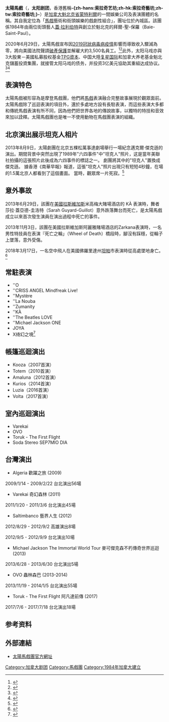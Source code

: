 {{multiple issues|
{{update|time=2013-07-02T13:06:18+00:00}}
{{citation style|time=2013-07-02T13:06:18+00:00}}
{{refimprove|time=2013-07-02T13:06:18+00:00}}
}}
{{noteTA
|T=zh-hans:太阳马戏;zh-hant:太陽馬戲;zh-hk:太陽馬戲;zh-tw:太陽馬戲;zh-mo:太陽馬戲;
|1=zh-hans:太阳马戏;zh-hant:太陽馬戲;zh-hk:太陽馬戲;zh-tw:太陽馬戲;zh-mo:太陽馬戲;
|2=zh-hans:蒙特利尔;zh-hant:蒙特婁;zh-hk:蒙特利爾;zh-tw:蒙特婁;zh-mo:蒙特利爾;
}}
{{Infobox company
| name             = 太陽馬戲
| company_name_en  = Cirque du Soleil Inc.
| logo             = [[File:太陽馬戲團.jpg|200px]]
| type             = [[私人公司|私人]]
| foundation       = 1984年
| founder          = [[盖·拉利伯特|盖·拉利伯特]]<br>{{tsl|en|Gilles Ste-Croix|吉尔·斯蒂-克鲁瓦}}
| location_city    = {{CAN}}[[魁北克|魁北克]][[蒙特利爾|蒙特利爾]]
| area_served      = 全球
| key_people       = {{tsl|en|Daniel Lamarre|丹尼尔·拉马尔}}，总裁及首席执行官
| industry         = 娱乐
| products         =
| services         =
| num_employees    = 5,020人
| revenue = {{increase}} 8.5亿加拿大元<small>（2010財年）</small><ref>{{cite news |url=http://www.independent.co.uk/news/business/news/cirque-du-soleil-swings-to-1bn-revenue-as-it-mulls-shows-at-o2-2191850.html |title=Cirque du Soleil swings to $1bn revenue as it mulls shows at O2 |work=The Independent |location=UK |access-date=2011-04-18 |date=2011-01-23 |first1=Christian |last1=Sylt |first2=Caroline |last2=Reid |archive-date=2011-05-15 |archive-url=https://web.archive.org/web/20110515064425/http://www.independent.co.uk/news/business/news/cirque-du-soleil-swings-to-1bn-revenue-as-it-mulls-shows-at-o2-2191850.html |dead-url=no }}</ref>
| divisions        = 太阳马戏团影像<br>太阳马戏团销售
| subsid           = 太阳马戏团音乐
| homepage         = [http://www.cirquedusoleil.com/ www.cirquedusoleil.com]
| intl             = yes
}}

'''太陽馬戲'''（{{lang-fr|Cirque du Soleil}}，'''太阳剧团'''，香港舊稱'''-{zh-hans:索拉奇艺坊;zh-hk:索拉奇藝坊;zh-tw:索拉奇藝坊;}-'''）是[[加拿大|加拿大]][[魁北克|魁北克省]][[蒙特利爾|蒙特利爾]]的一間娛樂公司及表演團體的名稱。其自我定位為「[[馬戲|馬戲]]藝術和街頭娛樂的戲劇性組合」，團址位於{{link-en|聖米謝爾|Saint-Michel}}內城區。該團係1984年由兩位街頭藝人[[蓋·拉利伯特|蓋·拉利伯特]]與{{link-en|吉列斯·史特-克洛伊克斯|Gilles Ste-Croix}}創立於魁北克的拜爾-聖-保羅（Baie-Saint-Paul）。

2020年6月29日，太陽馬戲宣布因[[2019冠狀病毒病疫情|2019冠狀病毒病疫情]]影響而導致收入驟減為零，將向美國法院聲請[[破產保護|破產保護]]並解雇大約3,500名員工。<ref>{{Cite web|title=太陽劇團不敵疫情收入為零 聲請破產保護|url=https://www.cna.com.tw/news/firstnews/202006300117.aspx|date=2020-06-30|author=劉文瑜|accessdate=2020-07-01|work=中央通訊社|language=zh-hant|archive-date=2020-07-04|archive-url=https://web.archive.org/web/20200704001825/https://www.cna.com.tw/news/firstnews/202006300117.aspx|dead-url=no}}</ref><ref>{{Cite web|title=Cirque du Soleil files for bankruptcy and cuts 3,500 jobs|url=https://www.cnn.com/2020/06/29/business/cirque-du-soleil-bankruptcy/index.html|date=2020-06-29|accessdate=2020-07-01|author=Jordan Valinsky|work=CNN|language=en|archive-date=2020-06-30|archive-url=https://web.archive.org/web/20200630202522/https://www.cnn.com/2020/06/29/business/cirque-du-soleil-bankruptcy/index.html|dead-url=no}}</ref>此外，太阳马戏亦與3大股東－美國私募股权基金[[TPG資本|TPG資本]]、中国大陸[[复星国际|复星国际]]和加拿大养老基金魁北克儲蓄投資集團，就接管太阳马戏的债务，并投资3亿美元協助其重組达成协议。<ref>{{Cite web|title=疫情重創債台高築 知名太陽劇團破產|url=https://news.pts.org.tw/article/485122|date=2020-06-30|accessdate=2020-07-01|author=施慧中|work=公視新聞網|language=zh-hant|archive-date=2020-07-03|archive-url=https://web.archive.org/web/20200703145426/https://news.pts.org.tw/article/485122|dead-url=no}}</ref><ref>{{Cite web|title=Cirque du Soleil Entertainment Group Announces Comprehensive Plan to Restart Business|url=https://www.newswire.ca/news-releases/cirque-du-soleil-entertainment-group-announces-comprehensive-plan-to-restart-business-817750486.html|date=2020-06-29|accessdate=2020-07-01|publisher=Cirque du Soleil Entertainment Group|work=Cision|language=en|archive-date=2020-07-02|archive-url=https://web.archive.org/web/20200702230519/https://www.newswire.ca/news-releases/cirque-du-soleil-entertainment-group-announces-comprehensive-plan-to-restart-business-817750486.html|dead-url=no}}</ref>

==表演特色==
太陽馬戲被形容為是摩登馬戲團，他們將[[馬戲|馬戲]]表演融合完整故事展現於觀眾面前。太陽馬戲除了巡迴表演的項目外，還於多處地方設有長駐表演，而這些表演大多都和傳統馬戲表演有所不同，因為他們把世界各地的傳說故事，以獨特的特技和音效來加以詮釋。太陽馬戲團也是唯一不使用動物在馬戲團表演的組織。

== 北京演出展示坦克人相片 ==
2013年8月9日，太陽劇團在北京五棵松萬事達劇場舉行一場紀念邁克爾·傑克遜的演出。期間背景中突然出現了1989年"六四事件"中"坦克人"照片，这是當年美聯社拍攝的這張照片此後成為六四事件的標誌之一。 劇團將其中的"坦克人"置換成傑克遜。 據香港《南華早報》報道，這張"坦克人"照片出現只有短短4秒鐘，在場的1.5萬北京人都看到了這個畫面。 當時，觀眾席一片死寂。<ref>{{Cite web|title=About That Tiananmen Tank Man Image In Cirque du Soleil’s Beijing Show|url=http://beijingcream.com/2013/08/tiananmen-tank-man-image-in-cirque-du-soleil-beijing/|access-date=2021-12-12|work=Beijing Cream|archive-date=2021-12-12|archive-url=https://web.archive.org/web/20211212134451/http://beijingcream.com/2013/08/tiananmen-tank-man-image-in-cirque-du-soleil-beijing/}}</ref>

==意外事故==
2013年6月29日，該團在[[美國|美國]][[拉斯維加斯|拉斯維加斯]]米高梅大賭場酒店的 KÀ 表演時，舞者莎拉·蓋亞德-圭洛特（Sarah Guyard-Guillot）意外跌落舞台而死亡，是太陽馬戲成立以來首次發生演員在演出過程中死亡的事件。

2013年11月3日，該團在美國拉斯維加斯阿麗雅賭場酒店的Zarkana表演時，一名男性特技員在表演『死亡之輪」（Wheel of Death）橋段時，腳沒有踩穩，從輪子上墜落，意外受傷。

2018年3月17日，一名空中飛人在美國佛羅里達州[[坦帕_(佛罗里达州)|坦帕]]市表演時從高處墜地身亡。<ref>{{Cite news |url=http://news.ltn.com.tw/news/world/breakingnews/2369492 |title=太陽劇團又出意外！ 空中飛人墜地身亡 |work=自由時報電子報 |date=2018-03-19 |accessdate=2018-03-19 |archive-date=2018-03-19 |archive-url=https://web.archive.org/web/20180319035355/http://news.ltn.com.tw/news/world/breakingnews/2369492 |dead-url=no }}</ref>

==常駐表演==
* ''O 
* ''CRISS ANGEL Mindfreak Live!
* ''Mystère 
* ''La Nouba 
* ''Zumanity
* ''KÀ 
* ''The Beatles LOVE
*''Michael Jackson ONE
*JOYA
*X绮幻之境<ref>{{Cite web|title=形优制件社X太阳马戏，演绎《X奇幻之境》_舞台|url=http://www.sohu.com/a/330780004_120141783|accessdate=2020-09-19|work=www.sohu.com|language=en}}</ref>

==帳篷巡迴演出==
*Kooza（2007首演）
*Totem（2010首演）
*Amaluna（2012首演）
*Kurios（2014首演）
*Luzia（2016首演）
*Volta（2017首演）

==室內巡迴演出==
*Varekai
*OVO
*Toruk - The First Flight
*Soda Stereo SEP7MIO DIA

==台灣演出==
*Algeria 歡躍之旅 (2009)
2009/1/14 - 2009/2/22 台北演出56場
*Varekai 奇幻森林 (2011)
2011/1/20 - 2011/3/6 台北演出45場
*Saltimbanco 藝界人生 (2012)
2012/8/29 - 2012/9/2 高雄演出8場

2012/9/5 - 2012/9/9 台北演出10場
*Michael Jackson The Immortal World Tour 麥可傑克森不朽傳奇世界巡迴 (2013)
2013/6/28 - 2013/6/30 台北演出5場
*OVO 蟲林森巴 (2013-2014)
2013/11/19 - 2014/1/5 台北演出55場
*Toruk - The First Flight 阿凡達前傳 (2017)
2017/7/6 - 2017/7/18 台北演出18場

==参考资料==
{{reflist}}

==外部連結==
*[http://www.cirquedusoleil.com/ 太陽馬戲團官方網址] {{Wayback|url=http://www.cirquedusoleil.com/ |date=20100715044458 }}

{{Authority control}}
[[Category:加拿大剧团|Category:加拿大剧团]]
[[Category:馬戲團|Category:馬戲團]]
[[Category:1984年加拿大建立|Category:1984年加拿大建立]]
